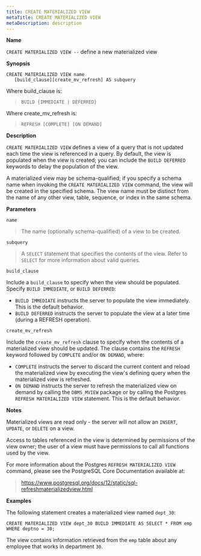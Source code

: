 ```yaml
---
title: CREATE MATERIALIZED VIEW
metaTitle: CREATE MATERIALIZED VIEW
metaDescription: description
---
```


**Name**

`CREATE MATERIALIZED VIEW --` define a new materialized view

**Synopsis**

``` text
CREATE MATERIALIZED VIEW name
   [build_clause][create_mv_refresh] AS subquery
```

Where build\_clause is:

> `BUILD {IMMEDIATE | DEFERRED}`

Where create\_mv\_refresh is:

> `REFRESH [COMPLETE] [ON DEMAND]`

**Description**

`CREATE MATERIALIZED VIEW` defines a view of a query that is not updated
each time the view is referenced in a query. By default, the view is
populated when the view is created; you can include the `BUILD DEFERRED`
keywords to delay the population of the view.

A materialized view may be schema-qualified; if you specify a schema
name when invoking the `CREATE MATERIALIZED VIEW` command, the view will
be created in the specified schema. The view name must be distinct from
the name of any other view, table, sequence, or index in the same
schema.

**Parameters**

`name`

> The name (optionally schema-qualified) of a view to be created.

`subquery`

> A `SELECT` statement that specifies the contents of the view. Refer to
> `SELECT` for more information about valid queries.

`build_clause`

Include a `build_clause` to specify when the view should be populated.
Specify `BUILD IMMEDIATE`, or `BUILD DEFERRED`:

  - `BUILD IMMEDIATE` instructs the server to populate the view
    immediately. This is the default behavior.
  - `BUILD DEFERRED` instructs the server to populate the view at a
    later time (during a REFRESH operation).

`create_mv_refresh`

Include the `create_mv_refresh` clause to specify when the contents of a
materialized view should be updated. The clause contains the `REFRESH`
keyword followed by `COMPLETE` and/or `ON DEMAND`, where:

  - `COMPLETE` instructs the server to discard the current content and
    reload the materialized view by executing the view's defining query
    when the materialized view is refreshed.
  - `ON DEMAND` instructs the server to refresh the materialized view on
    demand by calling the `DBMS_MVIEW` package or by calling the
    Postgres `REFRESH MATERIALIZED VIEW` statement. This is the default
    behavior.

**Notes**

Materialized views are read only - the server will not allow an
`INSERT`, `UPDATE`, or `DELETE` on a view.

Access to tables referenced in the view is determined by permissions of
the view owner; the user of a view must have permissions to call all
functions used by the view.

For more information about the Postgres `REFRESH MATERIALIZED VIEW`
command, please see the PostgreSQL Core Documentation available at:

> <https://www.postgresql.org/docs/12/static/sql-refreshmaterializedview.html>

**Examples**

The following statement creates a materialized view named `dept_30`:

``` text
CREATE MATERIALIZED VIEW dept_30 BUILD IMMEDIATE AS SELECT * FROM emp
WHERE deptno = 30;
```

The view contains information retrieved from the `emp` table about any
employee that works in department `30`.
